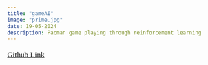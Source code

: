 ```yaml
---
title: "gameAI"
image: "prime.jpg"
date: 19-05-2024
description: Pacman game playing through reinforcement learning
---
```


<body>
<div class="gradient-text">
   <span style="font-size: 1.1rem; line-height: 1.8; font-family: 'Sans Serif';">
        <a href="https://github.com/Autobot37/gameai" target="_blank">Github Link</a>
    </span>
</div>
</body>
